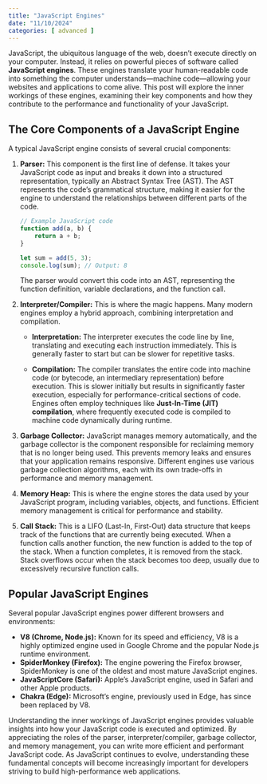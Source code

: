 ```yaml
---
title: "JavaScript Engines"
date: "11/10/2024"
categories: [ advanced ]
---
```


JavaScript, the ubiquitous language of the web, doesn't execute directly on your computer. Instead, it relies on powerful pieces of software called **JavaScript engines**.  These engines translate your human-readable code into something the computer understands—machine code—allowing your websites and applications to come alive. This post will explore the inner workings of these engines, examining their key components and how they contribute to the performance and functionality of your JavaScript.

## The Core Components of a JavaScript Engine

A typical JavaScript engine consists of several crucial components:

1. **Parser:** This component is the first line of defense. It takes your JavaScript code as input and breaks it down into a structured representation, typically an Abstract Syntax Tree (AST).  The AST represents the code's grammatical structure, making it easier for the engine to understand the relationships between different parts of the code.

   ```javascript
   // Example JavaScript code
   function add(a, b) {
       return a + b;
   }

   let sum = add(5, 3);
   console.log(sum); // Output: 8
   ```

   The parser would convert this code into an AST, representing the function definition, variable declarations, and the function call.


2. **Interpreter/Compiler:**  This is where the magic happens.  Many modern engines employ a hybrid approach, combining interpretation and compilation.

    * **Interpretation:**  The interpreter executes the code line by line, translating and executing each instruction immediately. This is generally faster to start but can be slower for repetitive tasks.

    * **Compilation:**  The compiler translates the entire code into machine code (or bytecode, an intermediary representation) before execution.  This is slower initially but results in significantly faster execution, especially for performance-critical sections of code.  Engines often employ techniques like **Just-In-Time (JIT) compilation**, where frequently executed code is compiled to machine code dynamically during runtime.

3. **Garbage Collector:**  JavaScript manages memory automatically, and the garbage collector is the component responsible for reclaiming memory that is no longer being used.  This prevents memory leaks and ensures that your application remains responsive.  Different engines use various garbage collection algorithms, each with its own trade-offs in performance and memory management.

4. **Memory Heap:**  This is where the engine stores the data used by your JavaScript program, including variables, objects, and functions.  Efficient memory management is critical for performance and stability.

5. **Call Stack:**  This is a LIFO (Last-In, First-Out) data structure that keeps track of the functions that are currently being executed.  When a function calls another function, the new function is added to the top of the stack.  When a function completes, it is removed from the stack.  Stack overflows occur when the stack becomes too deep, usually due to excessively recursive function calls.


## Popular JavaScript Engines

Several popular JavaScript engines power different browsers and environments:

* **V8 (Chrome, Node.js):**  Known for its speed and efficiency, V8 is a highly optimized engine used in Google Chrome and the popular Node.js runtime environment.
* **SpiderMonkey (Firefox):** The engine powering the Firefox browser, SpiderMonkey is one of the oldest and most mature JavaScript engines.
* **JavaScriptCore (Safari):**  Apple's JavaScript engine, used in Safari and other Apple products.
* **Chakra (Edge):** Microsoft's engine, previously used in Edge, has since been replaced by V8.


Understanding the inner workings of JavaScript engines provides valuable insights into how your JavaScript code is executed and optimized.  By appreciating the roles of the parser, interpreter/compiler, garbage collector, and memory management, you can write more efficient and performant JavaScript code.  As JavaScript continues to evolve, understanding these fundamental concepts will become increasingly important for developers striving to build high-performance web applications.

